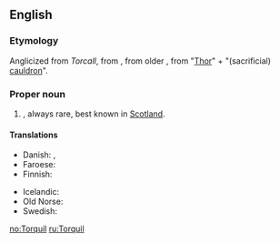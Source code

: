 ==English==

===Etymology===
Anglicized from {{etyl|gd|en}} ''Torcall'', from {{etyl|non|en}} {{m|non|Þorkell}}, from older {{m|non|Þorketill}}, from {{m|non|Þórr}} "[[Thor]]" + {{m|non|ketill}} "(sacrificial) [[cauldron]]".

===Proper noun===
{{en-proper noun}}

# {{context|British|lang=en}} {{given name|male|from=Scottish Gaelic}}, always rare, best known in [[Scotland]].

====Translations====
{{trans-top|Male given name from Old Norse}}
* Danish: {{t|da|Thorkild}}, {{t|da|Toke}}
* Faroese: {{t|fo|Torkil|m}}
* Finnish: {{t+|fi|Tuukka}}
{{trans-mid}}
* Icelandic: {{t+|is|Þorkell}}
* Old Norse: {{t|non|Þorkell}}
* Swedish: {{t+|sv|Torkel}}
{{trans-bottom}}

[[no:Torquil]]
[[ru:Torquil]]